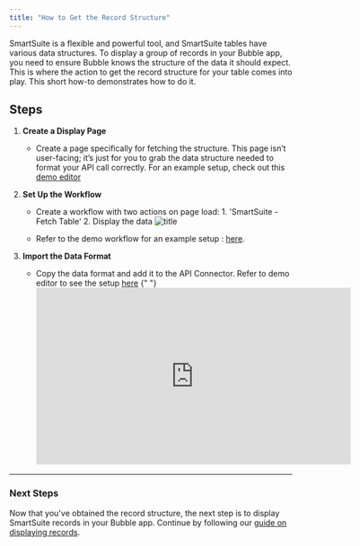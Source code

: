 ```yaml
---
title: "How to Get the Record Structure"
---
```



SmartSuite is a flexible and powerful tool, and SmartSuite tables have various data structures. To display a group of records in your Bubble app, you need to ensure Bubble knows the structure of the data it should expect. This is where the action to get the record structure for your table comes into play. This short how-to demonstrates how to do it.

## Steps

1.  **Create a Display Page**

    - Create a page specifically for fetching the structure. This page isn’t user-facing; it’s just for you to grab the data structure needed to format your API call correctly. For an example setup, check out this [demo editor](https://bubble.io/page?id=smartsuite&tab=tabs-1&name=fetch-record-structure&type=page)

2.  **Set Up the Workflow**

    - Create a workflow with two actions on page load: 1. 'SmartSuite - Fetch Table' 2. Display the data
      ![title](https://uploads-ssl.webflow.com/5eed6e6fe625d140525c5769/66c69cd2f7af9a4b1441a4fa_CleanShot%202024-08-21%20at%2021.40.00%402x.png)

    - Refer to the demo workflow for an example setup : [here](https://prod-files-secure.s3.us-west-2.amazonaws.com/480f0932-72ea-496f-a70d-3632da8d6e99/6be7b0ab-7ba6-44cb-a7a4-9a87a1ed476c/Untitled.mp4).

3.  **Import the Data Format**
    - Copy the data format and add it to the API Connector. Refer to demo editor to see the setup [here](https://bubble.io/page?id=smartsuite&tab=tabs-2&name=fetch-record-structure&type=page)
      {" "}
      <iframe
        width="560"
        height="315"
        src="https://www.youtube.com/embed/b3lfskyNiFM"
        title="YouTube video player"
        frameborder="0"
        allow="accelerometer; autoplay; clipboard-write; encrypted-media; gyroscope; picture-in-picture"
        allowfullscreen
      ></iframe>

---

### Next Steps

Now that you've obtained the record structure, the next step is to display SmartSuite records in your Bubble app. Continue by following our [guide on displaying records](/bubble/smartsuite/display-records).

<smartsuiteFooter />
